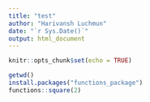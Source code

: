 ```yaml
---
title: "test"
author: "Harivansh Luchmun"
date: "`r Sys.Date()`"
output: html_document
---
```


```r
knitr::opts_chunk$set(echo = TRUE)
```

```r
getwd()
install.packages("functions_package")
functions::square(2)

```
